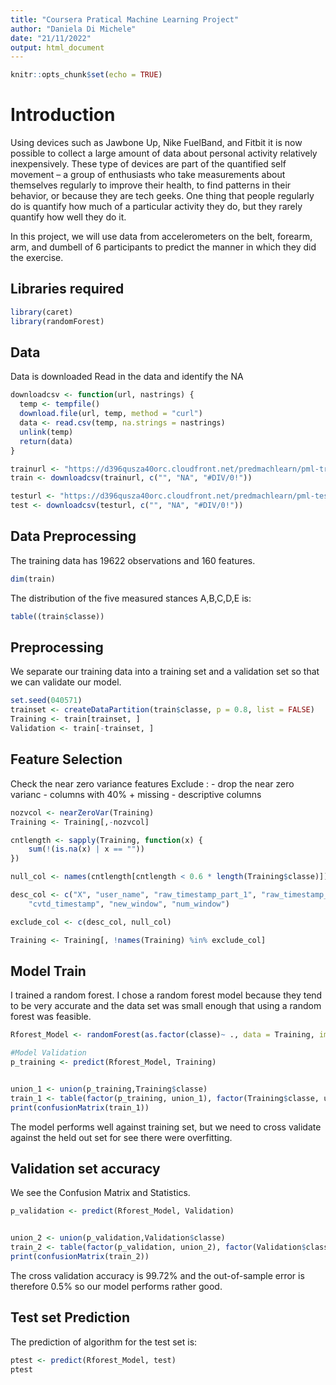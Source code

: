 ---
title: "Coursera Pratical Machine Learning Project"
author: "Daniela Di Michele"
date: "21/11/2022"
output: html_document
---

```{r setup, include=FALSE}
knitr::opts_chunk$set(echo = TRUE)
```

# Introduction
Using devices such as Jawbone Up, Nike FuelBand, and Fitbit it is now possible to collect a large amount of data about personal activity relatively inexpensively. These type of devices are part of the quantified self movement – a group of enthusiasts who take measurements about themselves regularly to improve their health, to find patterns in their behavior, or because they are tech geeks. One thing that people regularly do is quantify how much of a particular activity they do, but they rarely quantify how well they do it.

In this project, we will use data from accelerometers on the belt, forearm, arm, and dumbell of 6 participants to predict the manner in which they did the exercise.

## Libraries required
```{r}
library(caret)
library(randomForest)
```

## Data
Data is downloaded 
Read in the data and identify the NA
```{r}
downloadcsv <- function(url, nastrings) {
  temp <- tempfile()
  download.file(url, temp, method = "curl")
  data <- read.csv(temp, na.strings = nastrings)
  unlink(temp)
  return(data)
}

trainurl <- "https://d396qusza40orc.cloudfront.net/predmachlearn/pml-training.csv"
train <- downloadcsv(trainurl, c("", "NA", "#DIV/0!"))

testurl <- "https://d396qusza40orc.cloudfront.net/predmachlearn/pml-testing.csv"
test <- downloadcsv(testurl, c("", "NA", "#DIV/0!"))

```


## Data Preprocessing
The training data has 19622 observations and 160 features.
```{r}
dim(train)
```
The distribution of the five measured stances A,B,C,D,E is:
```{r}
table((train$classe))
```

## Preprocessing
We separate our training data into a training set and a validation set so that we can validate our model.
```{r}
set.seed(040571)
trainset <- createDataPartition(train$classe, p = 0.8, list = FALSE)
Training <- train[trainset, ]
Validation <- train[-trainset, ]
```

## Feature Selection
Check the near zero variance features 
Exclude :
 - drop the near zero varianc
 - columns with 40% + missing
 - descriptive columns

```{r}
nozvcol <- nearZeroVar(Training)
Training <- Training[,-nozvcol]

cntlength <- sapply(Training, function(x) {
    sum(!(is.na(x) | x == ""))
})

null_col <- names(cntlength[cntlength < 0.6 * length(Training$classe)])

desc_col <- c("X", "user_name", "raw_timestamp_part_1", "raw_timestamp_part_2", 
    "cvtd_timestamp", "new_window", "num_window")

exclude_col <- c(desc_col, null_col)

Training <- Training[, !names(Training) %in% exclude_col]

```

## Model Train

I trained a random forest. 
I chose a random forest model because they tend to be very accurate and the data set was small enough that using a random forest was feasible.

```{r}
Rforest_Model <- randomForest(as.factor(classe)~ ., data = Training, importance = TRUE, ntrees = 10)

#Model Validation
p_training <- predict(Rforest_Model, Training)


union_1 <- union(p_training,Training$classe)
train_1 <- table(factor(p_training, union_1), factor(Training$classe, union_1))
print(confusionMatrix(train_1))


```
The model performs well against training set, but we need to cross validate against the held out set for see there were overfitting.

## Validation set accuracy
We see the Confusion Matrix and Statistics.

```{r}
p_validation <- predict(Rforest_Model, Validation)


union_2 <- union(p_validation,Validation$classe)
train_2 <- table(factor(p_validation, union_2), factor(Validation$classe, union_2))
print(confusionMatrix(train_2))


```
The cross validation accuracy is 99.72% and the out-of-sample error is therefore 0.5% so our model performs rather good.

## Test set Prediction

The prediction of algorithm for the test set is:

```{r}
ptest <- predict(Rforest_Model, test)
ptest
```



